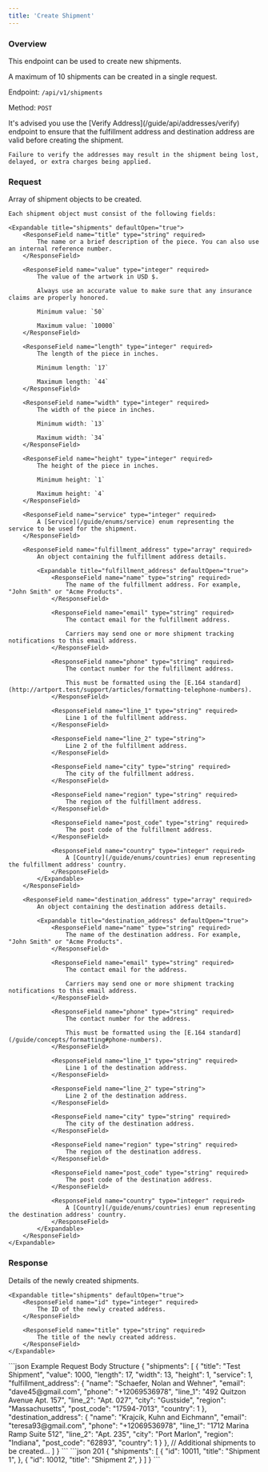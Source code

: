 ```yaml
---
title: 'Create Shipment'
---
```


### Overview

This endpoint can be used to create new shipments.

A maximum of 10 shipments can be created in a single request.

Endpoint: `/api/v1/shipments`

Method: `POST`

<Warning>
    It's advised you use the [Verify Address](/guide/api/addresses/verify) endpoint to ensure that the fulfillment address and destination address are valid before creating the shipment.

    Failure to verify the addresses may result in the shipment being lost, delayed, or extra charges being applied.
</Warning>

### Request

<ResponseField name="shipments" type="array" required>
    Array of shipment objects to be created.

    Each shipment object must consist of the following fields:

    <Expandable title="shipments" defaultOpen="true">
        <ResponseField name="title" type="string" required>
            The name or a brief description of the piece. You can also use an internal reference number.
        </ResponseField>

        <ResponseField name="value" type="integer" required>
            The value of the artwork in USD $.

            Always use an accurate value to make sure that any insurance claims are properly honored.

            Minimum value: `50`

            Maximum value: `10000`
        </ResponseField>

        <ResponseField name="length" type="integer" required>
            The length of the piece in inches.

            Minimum length: `17`

            Maximum length: `44`
        </ResponseField>

        <ResponseField name="width" type="integer" required>
            The width of the piece in inches.

            Minimum width: `13`

            Maximum width: `34`
        </ResponseField>

        <ResponseField name="height" type="integer" required>
            The height of the piece in inches.

            Minimum height: `1`

            Maximum height: `4`
        </ResponseField>

        <ResponseField name="service" type="integer" required>
            A [Service](/guide/enums/service) enum representing the service to be used for the shipment.
        </ResponseField>

        <ResponseField name="fulfillment_address" type="array" required>
            An object containing the fulfillment address details.

            <Expandable title="fulfillment_address" defaultOpen="true">
                <ResponseField name="name" type="string" required>
                    The name of the fulfillment address. For example, "John Smith" or "Acme Products".
                </ResponseField>

                <ResponseField name="email" type="string" required>
                    The contact email for the fulfillment address.

                    Carriers may send one or more shipment tracking notifications to this email address.
                </ResponseField>

                <ResponseField name="phone" type="string" required>
                    The contact number for the fulfillment address.

                    This must be formatted using the [E.164 standard](http://artport.test/support/articles/formatting-telephone-numbers).
                </ResponseField>

                <ResponseField name="line_1" type="string" required>
                    Line 1 of the fulfillment address.
                </ResponseField>

                <ResponseField name="line_2" type="string">
                    Line 2 of the fulfillment address.
                </ResponseField>

                <ResponseField name="city" type="string" required>
                    The city of the fulfillment address.
                </ResponseField>

                <ResponseField name="region" type="string" required>
                    The region of the fulfillment address.
                </ResponseField>

                <ResponseField name="post_code" type="string" required>
                    The post code of the fulfillment address.
                </ResponseField>

                <ResponseField name="country" type="integer" required>
                    A [Country](/guide/enums/countries) enum representing the fulfillment address' country.
                </ResponseField>
            </Expandable>
        </ResponseField>

        <ResponseField name="destination_address" type="array" required>
            An object containing the destination address details.

            <Expandable title="destination_address" defaultOpen="true">
                <ResponseField name="name" type="string" required>
                    The name of the destination address. For example, "John Smith" or "Acme Products".
                </ResponseField>

                <ResponseField name="email" type="string" required>
                    The contact email for the address.

                    Carriers may send one or more shipment tracking notifications to this email address.
                </ResponseField>

                <ResponseField name="phone" type="string" required>
                    The contact number for the address.

                    This must be formatted using the [E.164 standard](/guide/concepts/formatting#phone-numbers).
                </ResponseField>

                <ResponseField name="line_1" type="string" required>
                    Line 1 of the destination address.
                </ResponseField>

                <ResponseField name="line_2" type="string">
                    Line 2 of the destination address.
                </ResponseField>

                <ResponseField name="city" type="string" required>
                    The city of the destination address.
                </ResponseField>

                <ResponseField name="region" type="string" required>
                    The region of the destination address.
                </ResponseField>

                <ResponseField name="post_code" type="string" required>
                    The post code of the destination address.
                </ResponseField>

                <ResponseField name="country" type="integer" required>
                    A [Country](/guide/enums/countries) enum representing the destination address' country.
                </ResponseField>
            </Expandable>
        </ResponseField>
    </Expandable>
</ResponseField>

### Response

<ResponseField name="shipments" type="array" required>
    Details of the newly created shipments.

    <Expandable title="shipments" defaultOpen="true">
        <ResponseField name="id" type="integer" required>
            The ID of the newly created address.
        </ResponseField>

        <ResponseField name="title" type="string" required>
            The title of the newly created address.
        </ResponseField>
    </Expandable>
</ResponseField>

<RequestExample>
    ```json Example Request Body Structure
    {
        "shipments": [
            {
                "title": "Test Shipment",
                "value": 1000,
                "length": 17,
                "width": 13,
                "height": 1,
                "service": 1,
                "fulfillment_address": {
                    "name": "Schaefer, Nolan and Wehner",
                    "email": "dave45@gmail.com",
                    "phone": "+12069536978",
                    "line_1": "492 Quitzon Avenue Apt. 157",
                    "line_2": "Apt. 027",
                    "city": "Gustside",
                    "region": "Massachusetts",
                    "post_code": "17594-7013",
                    "country": 1
                },
                "destination_address": {
                    "name": "Krajcik, Kuhn and Eichmann",
                    "email": "teresa93@gmail.com",
                    "phone": "+12069536978",
                    "line_1": "1712 Marina Ramp Suite 512",
                    "line_2": "Apt. 235",
                    "city": "Port Marlon",
                    "region": "Indiana",
                    "post_code": "62893",
                    "country": 1
                }
            },
            // Additional shipments to be created...
        ]
    }
    ```
</RequestExample>

<ResponseExample>
    ```json 201
    {
        "shipments": [
            {
                "id": 10011,
                "title": "Shipment 1",
            },
            {
                "id": 10012,
                "title": "Shipment 2",
            }
        ]
    }
    ```
</ResponseExample>